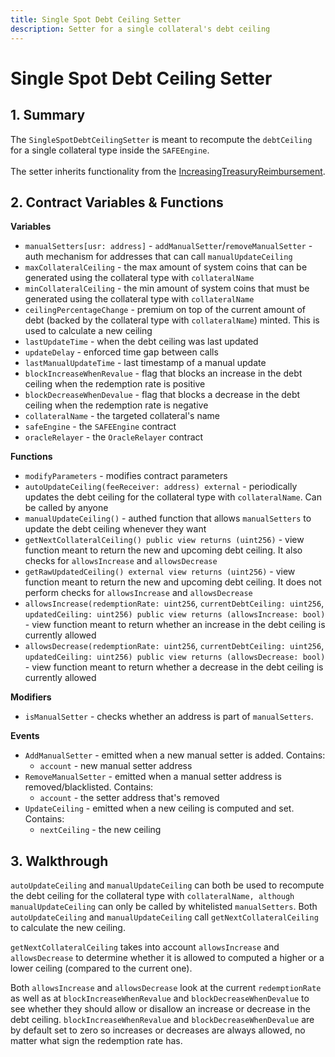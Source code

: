 ```yaml
---
title: Single Spot Debt Ceiling Setter
description: Setter for a single collateral's debt ceiling
---
```


# Single Spot Debt Ceiling Setter

## 1. Summary

The `SingleSpotDebtCeilingSetter` is meant to recompute the `debtCeiling` for a single collateral type inside the `SAFEEngine`.\
\
The setter inherits functionality from the [IncreasingTreasuryReimbursement](/system-contracts/sustainability-module/increasing-treasury-reimbursement).

## 2. Contract Variables & Functions

**Variables**

* `manualSetters[usr: address]` - `addManualSetter`/`removeManualSetter` - auth mechanism for addresses that can call `manualUpdateCeiling`
* `maxCollateralCeiling` - the max amount of system coins that can be generated using the collateral type with `collateralName`
* `minCollateralCeiling` - the min amount of system coins that must be generated using the collateral type with `collateralName`
* `ceilingPercentageChange` - premium on top of the current amount of debt (backed by the collateral type with `collateralName`) minted. This is used to calculate a new ceiling
* `lastUpdateTime` - when the debt ceiling was last updated
* `updateDelay` - enforced time gap between calls
* `lastManualUpdateTime` - last timestamp of a manual update
* `blockIncreaseWhenRevalue` - flag that blocks an increase in the debt ceiling when the redemption rate is positive
* `blockDecreaseWhenDevalue` - flag that blocks a decrease in the debt ceiling when the redemption rate is negative
* `collateralName` - the targeted collateral's name
* `safeEngine` - the `SAFEEngine` contract
* `oracleRelayer` - the `OracleRelayer` contract

**Functions**

* `modifyParameters` - modifies contract parameters
* `autoUpdateCeiling(feeReceiver: address) external` - periodically updates the debt ceiling for the collateral type with `collateralName`. Can be called by anyone
* `manualUpdateCeiling()` - authed function that allows `manualSetters` to update the debt ceiling whenever they want
* `getNextCollateralCeiling() public view returns (uint256)` - view function meant to return the new and upcoming debt ceiling. It also checks for `allowsIncrease` and `allowsDecrease`
* `getRawUpdatedCeiling() external view returns (uint256)` - view function meant to return the new and upcoming debt ceiling. It does not perform checks for `allowsIncrease` and `allowsDecrease`
* `allowsIncrease(redemptionRate: uint256`, `currentDebtCeiling: uint256`, `updatedCeiling: uint256) public view returns (allowsIncrease: bool)` - view function meant to return whether an increase in the debt ceiling is currently allowed
* `allowsDecrease(redemptionRate: uint256`, `currentDebtCeiling: uint256`, `updatedCeiling: uint256) public view returns (allowsDecrease: bool)` - view function meant to return whether a decrease in the debt ceiling is currently allowed

**Modifiers**

* `isManualSetter` - checks whether an address is part of `manualSetters`.

**Events**

* `AddManualSetter` - emitted when a new manual setter is added. Contains:
  * `account` - new manual setter address
* `RemoveManualSetter` - emitted when a manual setter address is removed/blacklisted. Contains:
  * `account` - the setter address that's removed
* `UpdateCeiling` - emitted when a new ceiling is computed and set. Contains:
  * `nextCeiling` - the new ceiling

## 3. Walkthrough

`autoUpdateCeiling` and `manualUpdateCeiling` can both be used to recompute the debt ceiling for the collateral type with `collateralName, although manualUpdateCeiling` can only be called by whitelisted `manualSetters`. Both `autoUpdateCeiling` and `manualUpdateCeiling` call `getNextCollateralCeiling` to calculate the new ceiling.

`getNextCollateralCeiling` takes into account `allowsIncrease` and `allowsDecrease` to determine whether it is allowed to computed a higher or a lower ceiling (compared to the current one).

Both `allowsIncrease` and `allowsDecrease` look at the current `redemptionRate` as well as at `blockIncreaseWhenRevalue` and `blockDecreaseWhenDevalue` to see whether they should allow or disallow an increase or decrease in the debt ceiling. `blockIncreaseWhenRevalue` and `blockDecreaseWhenDevalue` are by default set to zero so increases or decreases are always allowed, no matter what sign the redemption rate has.
